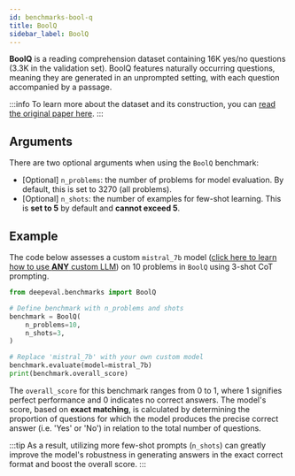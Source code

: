 ```yaml
---
id: benchmarks-bool-q
title: BoolQ
sidebar_label: BoolQ
---
```


**BoolQ** is a reading comprehension dataset containing 16K yes/no questions (3.3K in the validation set). BoolQ features naturally occurring questions, meaning they are generated in an unprompted setting, with each question accompanied by a passage.

:::info
To learn more about the dataset and its construction, you can [read the original paper here](https://arxiv.org/pdf/1905.10044).
:::

## Arguments

There are two optional arguments when using the `BoolQ` benchmark:

- [Optional] `n_problems`: the number of problems for model evaluation. By default, this is set to 3270 (all problems).
- [Optional] `n_shots`: the number of examples for few-shot learning. This is **set to 5** by default and **cannot exceed 5**.

## Example

The code below assesses a custom `mistral_7b` model ([click here to learn how to use **ANY** custom LLM](/docs/benchmarks-introduction#benchmarking-your-llm)) on 10 problems in `BoolQ` using 3-shot CoT prompting.

```python
from deepeval.benchmarks import BoolQ

# Define benchmark with n_problems and shots
benchmark = BoolQ(
    n_problems=10,
    n_shots=3,
)

# Replace 'mistral_7b' with your own custom model
benchmark.evaluate(model=mistral_7b)
print(benchmark.overall_score)
```

The `overall_score` for this benchmark ranges from 0 to 1, where 1 signifies perfect performance and 0 indicates no correct answers. The model's score, based on **exact matching**, is calculated by determining the proportion of questions for which the model produces the precise correct answer (i.e. 'Yes' or 'No') in relation to the total number of questions.

:::tip
As a result, utilizing more few-shot prompts (`n_shots`) can greatly improve the model's robustness in generating answers in the exact correct format and boost the overall score.
:::
